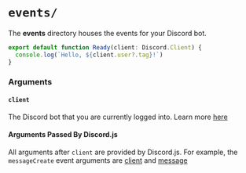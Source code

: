 # `events/`

The **events** directory houses the events for your Discord bot.

```typescript events/ready.ts
export default function Ready(client: Discord.Client) {
  console.log(`Hello, ${client.user?.tag}!`)
}
```

### Arguments

#### `client`

The Discord bot that you are currently logged into. Learn more [here](https://discord.js.org/docs/discord.js/main/class/Client)

#### Arguments Passed By Discord.js

All arguments after `client` are provided by Discord.js. For example, the `messageCreate` event arguments are [client](https://discord.js.org/docs/discord.js/main/class/Client) and [message](https://discord.js.org/docs/discord.js/main/class/Client/docs/discord.js/main/class/Message)
